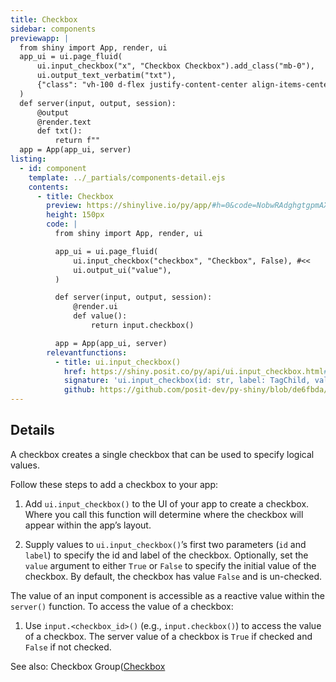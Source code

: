 ```yaml
---
title: Checkbox
sidebar: components
previewapp: |
  from shiny import App, render, ui
  app_ui = ui.page_fluid(
      ui.input_checkbox("x", "Checkbox Checkbox").add_class("mb-0"),
      ui.output_text_verbatim("txt"),
      {"class": "vh-100 d-flex justify-content-center align-items-center px-4"}
  )
  def server(input, output, session):
      @output
      @render.text
      def txt():
          return f""
  app = App(app_ui, server)
listing:
  - id: component
    template: ../_partials/components-detail.ejs
    contents:
      - title: Checkbox
        preview: https://shinylive.io/py/app/#h=0&code=NobwRAdghgtgpmAXGKAHVA6VBPMAaMAYwHsIAXOcpMAMwCdiYACAZwAsBLCbJjmVYnTJMAgujxM6lACZw6EgK4cAOtHQB9JUwC8TJVigBzOOpoAbJdIAUqpnb0cMDAO42I9jw4wkLMCFYA2RUcuVAUydUI2OEIAawAjYgAPGyJouMSk5XwmbIBhdITk7IkAFToFOABKDChpaUizKBYWVJh4gFoABiYKJLIOwkoKOmyqqolbTzt9HwU-QOCMYnCwiKVUgDcoCzgx2vrG5tbs9u7euH7B4bkxianpkGzCJpbsxFywTbYOgEYunoAKwULDIHBo2EGpAo5Gu5DkTB2HEMEA6HAoMBYcJGTFQSQ6AFZsgBfB5MKqqCkQVSyGisOSbORWULhCQrMhrCQsOAtDikKqIMkAASkEFkdAwSjJtKY212VgFZI8UjICjo7hZZG8hUyCtUaFQOlE6CsBs0HC5DLkVTAxIAukA
        height: 150px
        code: |
          from shiny import App, render, ui

          app_ui = ui.page_fluid(
              ui.input_checkbox("checkbox", "Checkbox", False), #<<
              ui.output_ui("value"),
          )

          def server(input, output, session):
              @render.ui
              def value():
                  return input.checkbox()

          app = App(app_ui, server)
        relevantfunctions:
          - title: ui.input_checkbox()
            href: https://shiny.posit.co/py/api/ui.input_checkbox.html#shiny.ui.input_checkbox
            signature: 'ui.input_checkbox(id: str, label: TagChild, value: bool = False, width: Optional = None)'
            github: https://github.com/posit-dev/py-shiny/blob/de6fbda/shiny/ui/_input_check_radio.py#L32-L85
---
```


:::{#component}
:::

## Details

A checkbox creates a single checkbox that can be used to specify logical values. 

Follow these steps to add a checkbox to your app: 

  1. Add `ui.input_checkbox()` to the UI of your app to create a checkbox. Where you call this function will determine where the checkbox will appear within the app's layout. 
  
  2. Supply values to `ui.input_checkbox()`'s first two parameters (`id` and `label`) to specify the id and label of the checkbox. Optionally, set the `value` argument to either `True` or `False` to specify the initial value of the checkbox. By default, the checkbox has value `False` and is un-checked.  
  
The value of an input component is accessible as a reactive value within the `server()` function. To access the value of a checkbox:

  1. Use `input.<checkbox_id>()` (e.g., `input.checkbox()`) to access the value of a checkbox. The server value of a checkbox is `True` if checked and `False` if not checked. 
  
See also: Checkbox Group([Checkbox](checkbox.qmd)